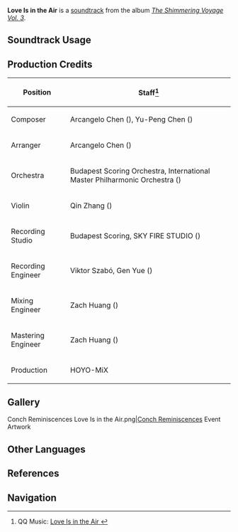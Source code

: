 {{Soundtrack Infobox
|image          = The Shimmering Voyage Vol 3.png
|album          = The Shimmering Voyage Vol. 3
|disc           = 2
|number         = 54
|featured       = 
|featured2      = 
|featured3      = 
|featured_disc  = 
|featured_disc2 = 
|featured_disc3 = 
|youtube_id     = acs_2n_xjbI
|spotify_id     = 2cnAZsvCb9OyaYdj6vk9rR
|previous       = Occluded Blight
|next           = Heliacal Path
}}
'''Love Is in the Air''' is a [[soundtrack]] from the album ''[[The Shimmering Voyage Vol. 3]]''.

==Soundtrack Usage==
{{Soundtrack Usage
|quest     = Joy Above the Clouds//cutscene
|location  = 
|domain    = 
}}

==Production Credits==
{| class="wikitable"
! Position
! Staff<ref>QQ Music: [https://y.qq.com/n/ryqq/songDetail/002mLOip1zlEk7 Love Is in the Air {{zh|风念月思}}]</ref>
|-
! Composer
| Arcangelo Chen ({{zh|陈子敏}}), Yu-Peng Chen ({{zh|陈致逸}})
|-
! Arranger
| Arcangelo Chen ({{zh|陈子敏}})
|-
! Orchestra
| Budapest Scoring Orchestra, International Master Philharmonic Orchestra ({{zh|国际首席爱乐乐团}})
|-
! Violin
| Qin Zhang ({{zh|张琴}})
|-
! Recording Studio
| Budapest Scoring, SKY FIRE STUDIO ({{zh|九紫天诚录音棚}})
|-
! Recording Engineer
| Viktor Szabó, Gen Yue ({{zh|岳艮}})
|-
! Mixing Engineer
| Zach Huang ({{zh|黄巍}})
|-
! Mastering Engineer
| Zach Huang ({{zh|黄巍}})
|-
! Production
| HOYO-MiX
|}

==Gallery==
<gallery>
Conch Reminiscences Love Is in the Air.png|[[Conch Reminiscences]] Event Artwork
</gallery>
<!--
==Trivia==
-->

==Other Languages==
{{Other Languages
|en      = Love Is in the Air
|zhs     = 风念月思
|zhs_rm  = 
|zht     = 風念月思
|zht_rm  = 
|zh_tl   = 
|ja      = 風を憶え、月に想う
|ja_rm   = Kaze wo Oboe, Tsuki ni Omou
|ja_tl   = 
}}

==References==
{{Reflist}}

==Navigation==
{{Soundtrack Navbox|The Shimmering Voyage|3}}